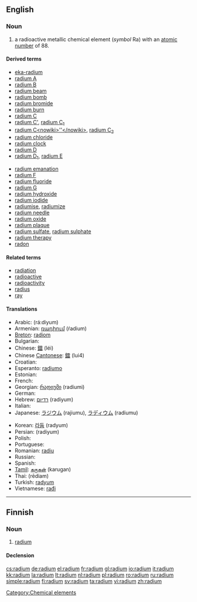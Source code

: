 ==English==
{{elements|Ra|francium|Fr|actinium|Ac}}

===Noun===
{{en-noun|-}}
{{wikipedia}}

# a radioactive metallic chemical element (''symbol'' Ra) with an [[atomic number]] of 88.

====Derived terms====
{{top2}}
* [[eka-radium]]
* [[radium A]]
* [[radium B]]
* [[radium beam]]
* [[radium bomb]]
* [[radium bromide]]
* [[radium burn]]
* [[radium C]]
* [[radium C']], [[radium C1|radium C<sub>1</sub>]]
* [[radium C<nowiki>''</nowiki>]], [[radium C2|radium C<sub>2</sub>]]
* [[radium chloride]]
* [[radium clock]]
* [[radium D]]
* [[radium D1|radium D<sub>1</sub>]], [[radium E]]
{{mid2}}
* [[radium emanation]]
* [[radium F]]
* [[radium fluoride]]
* [[radium G]]
* [[radium hydroxide]]
* [[radium iodide]]
* [[radiumise]], [[radiumize]]
* [[radium needle]]
* [[radium oxide]]
* [[radium plaque]]
* [[radium sulfate]], [[radium sulphate]]
* [[radium therapy]]
* [[radon]]
{{bottom}}

====Related terms====
* [[radiation]]
* [[radioactive]]
* [[radioactivity]]
* [[radius]]
* [[ray]]

====Translations====
{{trans-top|chemical element}}
* Arabic: {{Arab|[[راديوم|راديُوم]]}} (rá:diyum) {{m}}
* Armenian: [[ռադիում]] (ŕadium)
* [[Breton]]: [[radiom]] {{m}}
* Bulgarian: {{t-|bg|радий|m|tr=radij|sc=Cyrl}}
* Chinese: [[鐳]] (léi)
* Chinese [[Cantonese]]: [[鐳]] (lui4)
* Croatian: {{t-|hr|radij|m}}
* Esperanto: [[radiumo]]
* Estonian: {{t-|et|raadium}}
* French: {{t+|fr|radium}}
* Georgian: [[რადიუმი]] (radiumi)
* German: {{t+|de|Radium|n}}
* Hebrew: [[רדיום]] (radiyum)
* Italian: {{t+|it|radio|m}}
* Japanese: [[ラジウム]] (rajiumu), [[ラディウム]] (radiumu)
{{trans-mid}}
* Korean: [[라듐]] (radyum)
* Persian: {{fa-Arab|[[راديوم]]}} (radiyum)
* Polish: {{t+|pl|rad|m}}
* Portuguese: {{t+|pt|rádio|m}}
* Romanian: [[radiu]] {{n}}
* Russian: {{t+|ru|радий|m|tr=rádij|sc=Cyrl}}
* Spanish: {{t+|es|radio}}
* [[Tamil]]: [[கருகன்]] (karugan)
* Thai: {{Thai|[[เรเดียม]]}} (rēdiam)
* Turkish: [[radyum]]
* Vietnamese: [[rađi]]
{{trans-bottom}}

[[Category:Chemical elements]]

----

==Finnish==
{{wikipedia|lang=fi}}

===Noun===
{{infl|fi|noun}}

# {{element|lang=fi}} [[#English|radium]]

====Declension====
{{fi-decl-tuoli|radium|np=1}}

[[cs:radium]]
[[de:radium]]
[[el:radium]]
[[fr:radium]]
[[gl:radium]]
[[io:radium]]
[[it:radium]]
[[kk:radium]]
[[la:radium]]
[[lt:radium]]
[[nl:radium]]
[[pl:radium]]
[[ro:radium]]
[[ru:radium]]
[[simple:radium]]
[[fi:radium]]
[[sv:radium]]
[[ta:radium]]
[[vi:radium]]
[[zh:radium]]